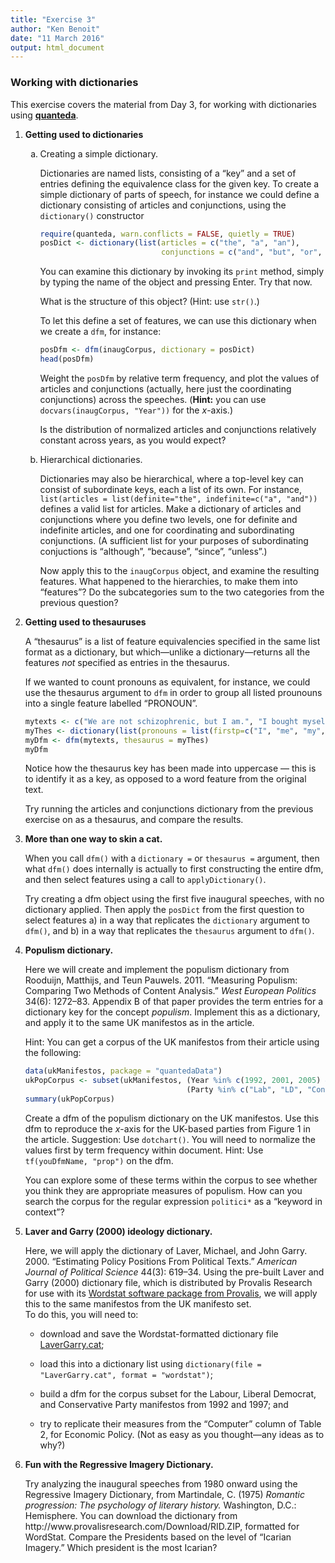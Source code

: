 ```yaml
---
title: "Exercise 3"
author: "Ken Benoit"
date: "11 March 2016"
output: html_document
---
```



### Working with dictionaries

This exercise covers the material from Day 3, for working with dictionaries using [**quanteda**](http://github.com/kbenoit/quanteda). 

1.  **Getting used to dictionaries**

    a.  Creating a simple dictionary.
    
        Dictionaries are named lists, consisting of a "key" and a set of entries defining
        the equivalence class for the given key.  To create a simple dictionary of parts of
        speech, for instance we could define a dictionary consisting of articles and conjunctions,
        using the `dictionary()` constructor
        ```r
        require(quanteda, warn.conflicts = FALSE, quietly = TRUE)
        posDict <- dictionary(list(articles = c("the", "a", "an"),
                                   conjunctions = c("and", "but", "or", "nor", "for", "yet", "so")))
        ```
        
        You can examine this dictionary by invoking its `print` method, simply by typing the name of the object 
        and pressing Enter.  Try that now.
        
        What is the structure of this object?  (Hint: use `str()`.)
        
        To let this define a set of features, we can use this dictionary when we create a `dfm`, 
        for instance:
        ```r
        posDfm <- dfm(inaugCorpus, dictionary = posDict)
        head(posDfm)
        ```
        
        Weight the `posDfm` by relative term frequency, and plot the values of articles
        and conjunctions (actually, here just the coordinating conjunctions) across the speeches.
        (**Hint:** you can use `docvars(inaugCorpus, "Year"))` for the *x*-axis.)
        
        Is the distribution of normalized articles and conjunctions relatively constant across
        years, as you would expect?
        
    b.  Hierarchical dictionaries.
    
        Dictionaries may also be hierarchical, where a top-level key can consist of subordinate keys, 
        each a list of its own.  For instance, 
        `list(articles = list(definite="the", indefinite=c("a", "and"))` defines a valid
        list for articles.  Make a dictionary of articles and conjunctions where you define two
        levels, one for definite and indefinite articles, and one for coordinating and 
        subordinating conjunctions.  (A sufficient list for your purposes of  subordinating 
        conjuctions is "although", "because", "since", "unless".)
            
        Now apply this to the `inaugCorpus` object, and examine the resulting features.  What happened to the hierarchies, to make them
        into "features"?  Do the subcategories sum to the two categories from the previous question?
        
2.  **Getting used to thesauruses**

    A "thesaurus" is a list of feature equivalencies specified in the same list format as a dictionary, 
    but which---unlike a dictionary---returns all the features *not* specified as entries in the
    thesaurus.  
    
    If we wanted to count pronouns as equivalent, for instance, we could use the thesaurus argument
    to `dfm` in order to group all listed prounouns into a single feature labelled "PRONOUN".
    ```r
    mytexts <- c("We are not schizophrenic, but I am.", "I bought myself a new car.")
    myThes <- dictionary(list(pronouns = list(firstp=c("I", "me", "my", "mine", "myself", "we", "us", "our", "ours"))))
    myDfm <- dfm(mytexts, thesaurus = myThes)
    myDfm
    ```
    Notice how the thesaurus key has been made into uppercase --- this is to identify it as 
    a key, as opposed to a word feature from the original text.
    
    Try running the articles and conjunctions dictionary from the previous exercise on 
    as a thesaurus, and compare the results.
        
3.  **More than one way to skin a cat.**

    When you call `dfm()` with a `dictionary = ` or `thesaurus = ` argument, then what `dfm()` does internally is actually
    to first constructing the entire dfm, and then select features using a call to `applyDictionary()`.
    
    Try creating a dfm object using the first five inaugural speeches, with no dictionary applied.  Then apply the `posDict` 
    from the first question to select features a) in a way that replicates the `dictionary` argument to `dfm()`, 
    and b) in a way that replicates the `thesaurus` argument to `dfm()`. 


4.  **Populism dictionary.**
    
    Here we will create and implement the populism dictionary from Rooduijn, Matthijs, and Teun 
    Pauwels. 2011. "Measuring Populism: Comparing Two Methods of Content Analysis." *West European
    Politics* 34(6): 1272–83.  Appendix B of that paper provides the term entries for a dictionary
    key for the concept *populism*.  Implement this as a dictionary, and apply it to the same
    UK manifestos as in the article.
    
    Hint: You can get a corpus of the UK manifestos from their article using the following:
    ```r
    data(ukManifestos, package = "quantedaData")
    ukPopCorpus <- subset(ukManifestos, (Year %in% c(1992, 2001, 2005) & 
                                        (Party %in% c("Lab", "LD", "Con", "BNP", "UKIP"))))
    summary(ukPopCorpus)
    ```
    
    Create a dfm of the populism dictionary on the UK manifestos.  Use this dfm to reproduce
    the *x*-axis for the UK-based parties from Figure 1 in the article.  Suggestion: Use 
    `dotchart()`.  You will need to normalize the values first by term frequency within 
    document.  Hint: Use `tf(youDfmName, "prop")` on the dfm.
    
    You can explore some of these terms within the corpus to see whether you think they are 
    appropriate measures of populism.  How can you search the corpus for the regular expression
    `politici*` as a "keyword in context"?
        
2.  **Laver and Garry (2000) ideology dictionary.**
    
    Here, we will apply the dictionary of Laver, Michael, and John Garry. 2000. "Estimating Policy
    Positions From Political Texts." *American Journal of Political Science* 44(3): 619–34. 
    Using the pre-built Laver and Garry (2000) dictionary file,
    which is distributed by Provalis Research for use with its 
    [Wordstat software package from Provalis](http://provalisresearch.com/products/content-analysis-software/wordstat-dictionary/laver-garry-dictionary-of-policy-position/), 
    we will apply this to the same manifestos from the UK manifesto set.  
    To do this, you will need to:
    
    *   download and save the Wordstat-formatted dictionary file
        [LaverGarry.cat](/assets/courses/essex2014qta/LaverGarry.cat);
        
    *   load this into a dictionary list using `dictionary(file = "LaverGarry.cat", format = "wordstat")`;
    
    *   build a dfm for the corpus subset for the Labour, Liberal Democrat, and Conservative
        Party manifestos from 1992 and 1997; and
        
    *   try to replicate their measures from the "Computer" column of Table 2, for Economic 
        Policy.  (Not as easy as you thought---any ideas as to why?)
        
3.  **Fun with the Regressive Imagery Dictionary.**

    Try analyzing the inaugural speeches from 1980 onward using the Regressive Imagery Dictionary, 
    from Martindale, C. (1975)
    *Romantic progression: The psychology of literary history.* Washington, D.C.: Hemisphere.
    You can download the dictionary from http://www.provalisresearch.com/Download/RID.ZIP, 
    formatted for WordStat.  Compare the Presidents based on the level of "Icarian Imagery."
    Which president is the most Icarian?
        
